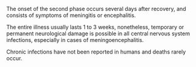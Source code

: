 The onset of the second phase occurs several days after recovery, and consists of symptoms of meningitis or encephalitis.

The entire illness usually lasts 1 to 3 weeks, nonetheless, temporary or permanent neurological damage is possible in all central nervous system infections, especially in cases of meningoencephalitis.

Chronic infections have not been reported in humans and deaths rarely occur.
